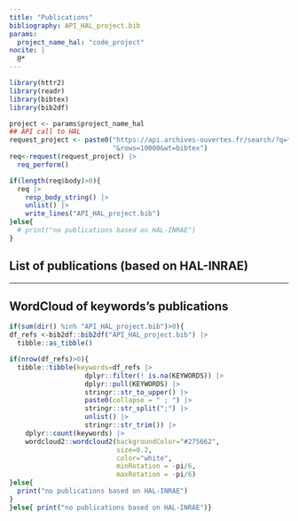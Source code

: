 ```yaml
---
title: "Publications"
bibliography: API_HAL_project.bib
params:
  project_name_hal: "code_project"
nocite: |
  @*
---
```



```r
library(httr2)
library(readr)
library(bibtex)
library(bib2df)

project <- params$project_name_hal
## API call to HAL
request_project <- paste0("https://api.archives-ouvertes.fr/search/?q=*","&fq=collaboration_s:",project,
                          "&rows=10000&wt=bibtex")
req<-request(request_project) |>
  req_perform() 

if(length(req$body)>0){
  req |> 
    resp_body_string() |>
    unlist() |>
    write_lines("API_HAL_project.bib")
}else{
  # print("no publications based on HAL-INRAE")
}
```



## List of publications (based on HAL-INRAE)

::: {#refs}
:::

---

## WordCloud of keywords's publications

```r
if(sum(dir() %in% "API_HAL_project.bib")>0){
df_refs <-bib2df::bib2df("API_HAL_project.bib") |> 
  tibble::as_tibble()

if(nrow(df_refs)>0){
  tibble::tibble(keywords=df_refs |> 
                   dplyr::filter(! is.na(KEYWORDS)) |> 
                   dplyr::pull(KEYWORDS) |> 
                   stringr::str_to_upper() |> 
                   paste0(collapse = " ; ") |> 
                   stringr::str_split(";") |> 
                   unlist() |> 
                   stringr::str_trim()) |> 
    dplyr::count(keywords) |> 
    wordcloud2::wordcloud2(backgroundColor="#275662",
                           size=0.2,
                           color="white",
                           minRotation = -pi/6,
                           maxRotation = -pi/6)
}else{
  print("no publications based on HAL-INRAE")
}
}else{ print("no publications based on HAL-INRAE")}
```

<!-- ```{r} -->
<!--     file.name <- "API_HAL.bib" -->
<!--     bib <- suppressMessages(ReadBib(file.name)) -->
<!--     BibOptions(sorting = "none") -->
<!--     bib -->
<!--     sort(bib, sorting = "nyt") -->
<!--     sort(bib, sorting = "ynt") -->
<!--     BibOptions(restore.defaults = TRUE) -->
<!-- ``` -->

